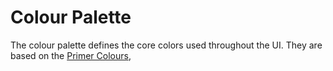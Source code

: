 
<Meta title="Foundations/Colour" />

# Colour Palette

The colour palette defines the core colors used throughout the UI. They are based on the [Primer Colours](https://primer.style/foundations/color),
